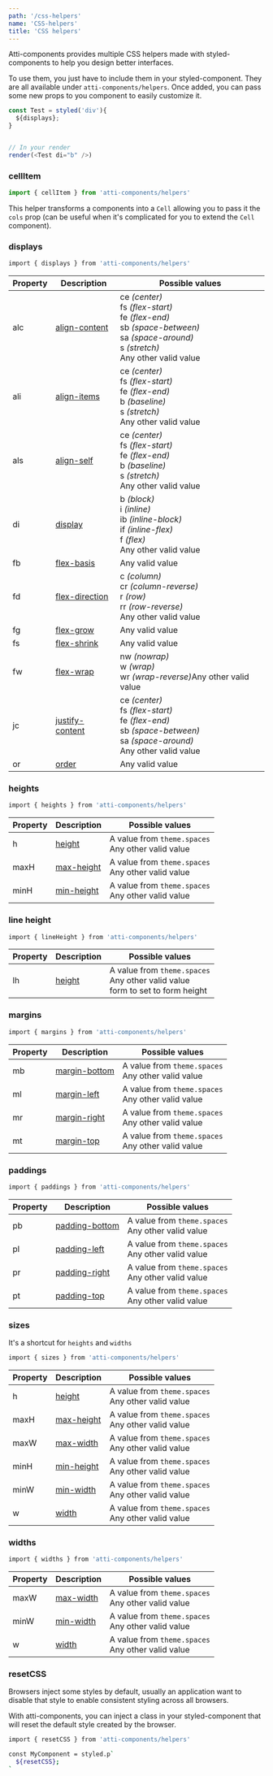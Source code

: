 ```yaml
---
path: '/css-helpers'
name: 'CSS-helpers'
title: 'CSS helpers'
---
```


Atti-components provides multiple CSS helpers made with styled-components to help you design better interfaces.

To use them, you just have to include them in your styled-component. They are all available under `atti-components/helpers`. Once added, you can pass some new props to you component to easily customize it.

```js
const Test = styled('div'){
  ${displays};
}


// In your render
render(<Test di="b" />)
```

### cellItem

```js
import { cellItem } from 'atti-components/helpers'
```

This helper transforms a components into a `Cell` allowing you to pass it the `cols` prop (can be useful when it's complicated for you to extend the `Cell` component).

### displays

```sh
import { displays } from 'atti-components/helpers'
```

| Property | Description                                                                     | Possible values                                                                                                                                                                          |
| -------- | ------------------------------------------------------------------------------- | ---------------------------------------------------------------------------------------------------------------------------------------------------------------------------------------- |
| alc      | [align-content](https://www.w3schools.com/cssref/css3_pr_align-content.asp)     | ce <i>(center)</i><br />fs <i>(flex-start)</i><br />fe <i>(flex-end)</i><br />sb <i>(space-between)</i><br />sa <i>(space-around)</i><br />s <i>(stretch)</i><br />Any other valid value |
| ali      | [align-items](https://www.w3schools.com/cssref/css3_pr_align-items.asp)         | ce <i>(center)</i><br />fs <i>(flex-start)</i><br />fe <i>(flex-end)</i><br />b <i>(baseline)</i><br />s <i>(stretch)</i><br />Any other valid value                                     |
| als      | [align-self](https://www.w3schools.com/cssref/css3_pr_align-self.asp)           | ce <i>(center)</i><br />fs <i>(flex-start)</i><br />fe <i>(flex-end)</i><br />b <i>(baseline)</i><br />s <i>(stretch)</i><br />Any other valid value                                     |
| di       | [display](https://www.w3schools.com/cssref/pr_class_display.asp)                | b <i>(block)</i><br />i <i>(inline)</i><br />ib <i>(inline-block)</i><br />if <i>(inline-flex)</i><br />f <i>(flex)</i><br />Any other valid value                                       |
| fb       | [flex-basis](https://www.w3schools.com/cssref/css3_pr_flex-basis.asp)           | Any valid value                                                                                                                                                                          |
| fd       | [flex-direction](https://www.w3schools.com/cssref/css3_pr_flex-direction.asp)   | c <i>(column)</i><br />cr <i>(column-reverse)</i><br />r <i>(row)</i><br />rr <i>(row-reverse)</i><br />Any other valid value                                                            |
| fg       | [flex-grow](https://www.w3schools.com/cssref/css3_pr_flex-grow.asp)             | Any valid value                                                                                                                                                                          |
| fs       | [flex-shrink](https://www.w3schools.com/cssref/css3_pr_flex-shrink.asp)         | Any valid value                                                                                                                                                                          |
| fw       | [flex-wrap](https://www.w3schools.com/cssref/css3_pr_flex-wrap.asp)             | nw <i>(nowrap)</i><br />w <i>(wrap)</i><br />wr <i>(wrap-reverse)</i>Any other valid value<br />                                                                                         |
| jc       | [justify-content](https://www.w3schools.com/cssref/css3_pr_justify-content.asp) | ce <i>(center)</i><br />fs <i>(flex-start)</i><br />fe <i>(flex-end)</i><br />sb <i>(space-between)</i><br />sa <i>(space-around)</i><br />Any other valid value                         |
| or       | [order](https://www.w3schools.com/cssref/css3_pr_order.asp)                     | Any valid value                                                                                                                                                                          |

### heights

```sh
import { heights } from 'atti-components/helpers'
```

| Property | Description                                                          | Possible values                                        |
| -------- | -------------------------------------------------------------------- | ------------------------------------------------------ |
| h        | [height](https://www.w3schools.com/cssref/pr_dim_height.asp)         | A value from `theme.spaces`<br />Any other valid value |
| maxH     | [max-height](https://www.w3schools.com/cssref/pr_dim_max-height.asp) | A value from `theme.spaces`<br />Any other valid value |
| minH     | [min-height](https://www.w3schools.com/cssref/pr_dim_min-height.asp) | A value from `theme.spaces`<br />Any other valid value |

### line height

```sh
import { lineHeight } from 'atti-components/helpers'
```

| Property | Description                                                       | Possible values                                                                        |
| -------- | ----------------------------------------------------------------- | -------------------------------------------------------------------------------------- |
| lh       | [height](https://www.w3schools.com/cssref/pr_dim_line-height.asp) | A value from `theme.spaces`<br />Any other valid value<br />form to set to form height |

### margins

```sh
import { margins } from 'atti-components/helpers'
```

| Property | Description                                                            | Possible values                                        |
| -------- | ---------------------------------------------------------------------- | ------------------------------------------------------ |
| mb       | [margin-bottom](https://www.w3schools.com/cssref/pr_margin-bottom.asp) | A value from `theme.spaces`<br />Any other valid value |
| ml       | [margin-left](https://www.w3schools.com/cssref/pr_margin-left.asp)     | A value from `theme.spaces`<br />Any other valid value |
| mr       | [margin-right](https://www.w3schools.com/cssref/pr_margin-right.asp)   | A value from `theme.spaces`<br />Any other valid value |
| mt       | [margin-top](https://www.w3schools.com/cssref/pr_margin-top.asp)       | A value from `theme.spaces`<br />Any other valid value |

### paddings

```sh
import { paddings } from 'atti-components/helpers'
```

| Property | Description                                                              | Possible values                                        |
| -------- | ------------------------------------------------------------------------ | ------------------------------------------------------ |
| pb       | [padding-bottom](https://www.w3schools.com/cssref/pr_padding-bottom.asp) | A value from `theme.spaces`<br />Any other valid value |
| pl       | [padding-left](https://www.w3schools.com/cssref/pr_padding-left.asp)     | A value from `theme.spaces`<br />Any other valid value |
| pr       | [padding-right](https://www.w3schools.com/cssref/pr_padding-right.asp)   | A value from `theme.spaces`<br />Any other valid value |
| pt       | [padding-top](https://www.w3schools.com/cssref/pr_padding-top.asp)       | A value from `theme.spaces`<br />Any other valid value |

### sizes

It's a shortcut for `heights` and `widths`

```sh
import { sizes } from 'atti-components/helpers'
```

| Property | Description                                                          | Possible values                                        |
| -------- | -------------------------------------------------------------------- | ------------------------------------------------------ |
| h        | [height](https://www.w3schools.com/cssref/pr_dim_height.asp)         | A value from `theme.spaces`<br />Any other valid value |
| maxH     | [max-height](https://www.w3schools.com/cssref/pr_dim_max-height.asp) | A value from `theme.spaces`<br />Any other valid value |
| maxW     | [max-width](https://www.w3schools.com/cssref/pr_dim_max-width.asp)   | A value from `theme.spaces`<br />Any other valid value |
| minH     | [min-height](https://www.w3schools.com/cssref/pr_dim_min-height.asp) | A value from `theme.spaces`<br />Any other valid value |
| minW     | [min-width](https://www.w3schools.com/cssref/pr_dim_min-width.asp)   | A value from `theme.spaces`<br />Any other valid value |
| w        | [width](https://www.w3schools.com/cssref/pr_dim_width.asp)           | A value from `theme.spaces`<br />Any other valid value |

### widths

```sh
import { widths } from 'atti-components/helpers'
```

| Property | Description                                                        | Possible values                                        |
| -------- | ------------------------------------------------------------------ | ------------------------------------------------------ |
| maxW     | [max-width](https://www.w3schools.com/cssref/pr_dim_max-width.asp) | A value from `theme.spaces`<br />Any other valid value |
| minW     | [min-width](https://www.w3schools.com/cssref/pr_dim_min-width.asp) | A value from `theme.spaces`<br />Any other valid value |
| w        | [width](https://www.w3schools.com/cssref/pr_dim_width.asp)         | A value from `theme.spaces`<br />Any other valid value |

### resetCSS

Browsers inject some styles by default, usually an application want to disable that style to enable consistent styling across all browsers.

With atti-components, you can inject a class in your styled-component that will reset the default style created by the browser.

```sh
import { resetCSS } from 'atti-components/helpers'

const MyComponent = styled.p`
  ${resetCSS};
`

```

